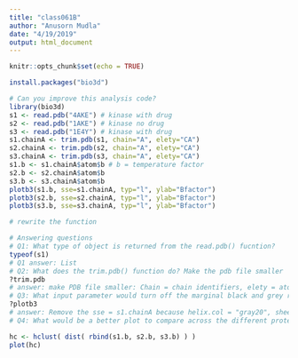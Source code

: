 ```yaml
---
title: "class061B"
author: "Anusorn Mudla"
date: "4/19/2019"
output: html_document
---
```


```r
knitr::opts_chunk$set(echo = TRUE)
```

```r
install.packages("bio3d")
```

```r
# Can you improve this analysis code?
library(bio3d)
s1 <- read.pdb("4AKE") # kinase with drug
s2 <- read.pdb("1AKE") # kinase no drug
s3 <- read.pdb("1E4Y") # kinase with drug
s1.chainA <- trim.pdb(s1, chain="A", elety="CA")
s2.chainA <- trim.pdb(s2, chain="A", elety="CA")
s3.chainA <- trim.pdb(s3, chain="A", elety="CA")
s1.b <- s1.chainA$atom$b # b = temperature factor
s2.b <- s2.chainA$atom$b
s3.b <- s3.chainA$atom$b
plotb3(s1.b, sse=s1.chainA, typ="l", ylab="Bfactor")
plotb3(s2.b, sse=s2.chainA, typ="l", ylab="Bfactor")
plotb3(s3.b, sse=s3.chainA, typ="l", ylab="Bfactor")
```
```r
# rewrite the function

```


```r
# Answering questions
# Q1: What type of object is returned from the read.pdb() fucntion? 
typeof(s1)
# Q1 answer: List
# Q2: What does the trim.pdb() function do? Make the pdb file smaller
?trim.pdb
# answer: make PDB file smaller: Chain = chain identifiers, elety = atom names and we only select alpha-carbon
# Q3: What input parameter would turn off the marginal black and grey rectangles in the plots and what do they represent in this case?
?plotb3
# answer: Remove the sse = s1.chainA because helix.col = "gray20", sheet.col = "gray80"
# Q4: What would be a better plot to compare across the different proteins?


```

```r
hc <- hclust( dist( rbind(s1.b, s2.b, s3.b) ) )
plot(hc)
```

